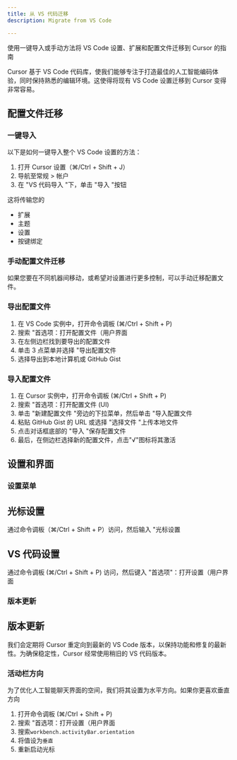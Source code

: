 ```yaml
---
title: 从 VS 代码迁移
description: Migrate from VS Code

---
```


 
使用一键导入或手动方法将 VS Code 设置、扩展和配置文件迁移到 Cursor 的指南

Cursor 基于 VS Code 代码库，使我们能够专注于打造最佳的人工智能编码体验，同时保持熟悉的编辑环境。这使得将现有 VS Code 设置迁移到 Cursor 变得非常容易。

## 配置文件迁移

### 一键导入

以下是如何一键导入整个 VS Code 设置的方法：

1. 打开 Cursor 设置（⌘/Ctrl + Shift + J）
2. 导航至常规 > 帐户
3. 在 "VS 代码导入 "下，单击 "导入 "按钮

这将传输您的

- 扩展
- 主题
- 设置
- 按键绑定

### 手动配置文件迁移

如果您要在不同机器间移动，或希望对设置进行更多控制，可以手动迁移配置文件。

### 导出配置文件

1. 在 VS Code 实例中，打开命令调板 (⌘/Ctrl + Shift + P)
2. 搜索 "首选项：打开配置文件（用户界面
3. 在左侧边栏找到要导出的配置文件
4. 单击 3 点菜单并选择 "导出配置文件
5. 选择导出到本地计算机或 GitHub Gist

### 导入配置文件

1. 在 Cursor 实例中，打开命令调板 (⌘/Ctrl + Shift + P)
2. 搜索 "首选项：打开配置文件 (UI)
3. 单击 "新建配置文件 "旁边的下拉菜单，然后单击 "导入配置文件
4. 粘贴 GitHub Gist 的 URL 或选择 "选择文件 "上传本地文件
5. 点击对话框底部的 "导入 "保存配置文件
6. 最后，在侧边栏选择新的配置文件，点击"√"图标将其激活

## 设置和界面

### 设置菜单

## 光标设置

通过命令调板（⌘/Ctrl + Shift + P）访问，然后输入 "光标设置

## VS 代码设置

通过命令调板 (⌘/Ctrl + Shift + P) 访问，然后键入 "首选项"：打开设置（用户界面

### 版本更新

## 版本更新

我们会定期将 Cursor 重定向到最新的 VS Code 版本，以保持功能和修复的最新性。为确保稳定性，Cursor 经常使用稍旧的 VS 代码版本。

### 活动栏方向

为了优化人工智能聊天界面的空间，我们将其设置为水平方向。如果你更喜欢垂直方向

1. 打开命令调板 (⌘/Ctrl + Shift + P)
2. 搜索 "首选项：打开设置（用户界面
3. 搜索`workbench.activityBar.orientation`
4. 将值设为`垂直`
5. 重新启动光标